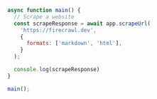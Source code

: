 ```js Node
async function main() {
  // Scrape a website
  const scrapeResponse = await app.scrapeUrl(
    'https://firecrawl.dev',
    {
      formats: ['markdown', 'html'],
    }
  );

  console.log(scrapeResponse)
}

main();
```
